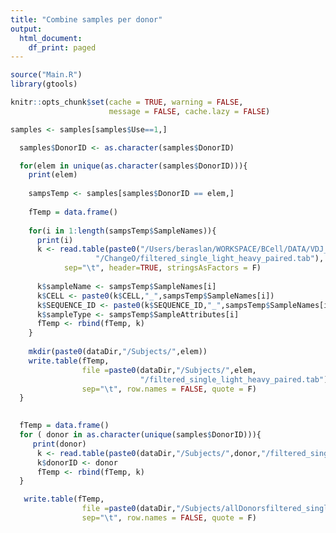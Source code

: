 ```yaml
---
title: "Combine samples per donor"
output:
  html_document:
    df_print: paged
---
```


```r
source("Main.R")
library(gtools)

knitr::opts_chunk$set(cache = TRUE, warning = FALSE, 
                      message = FALSE, cache.lazy = FALSE)

samples <- samples[samples$Use==1,]
```


```r
  samples$DonorID <- as.character(samples$DonorID)

  for(elem in unique(as.character(samples$DonorID))){
    print(elem)
    
    sampsTemp <- samples[samples$DonorID == elem,]
    
    fTemp = data.frame()
    
    for(i in 1:length(sampsTemp$SampleNames)){
      print(i)
      k <- read.table(paste0("/Users/beraslan/WORKSPACE/BCell/DATA/VDJ_Files/",sampsTemp$SampleNames[i],
                   "/ChangeO/filtered_single_light_heavy_paired.tab"),
            sep="\t", header=TRUE, stringsAsFactors = F)
      
      k$sampleName <- sampsTemp$SampleNames[i]
      k$CELL <- paste0(k$CELL,"_",sampsTemp$SampleNames[i])
      k$SEQUENCE_ID <- paste0(k$SEQUENCE_ID,"_",sampsTemp$SampleNames[i])
      k$sampleType <- sampsTemp$SampleAttributes[i]
      fTemp <- rbind(fTemp, k)
    }
    
    mkdir(paste0(dataDir,"/Subjects/",elem))
    write.table(fTemp, 
                file =paste0(dataDir,"/Subjects/",elem,
                             "/filtered_single_light_heavy_paired.tab"),
                sep="\t", row.names = FALSE, quote = F)
  }
 
```

```r

  fTemp = data.frame()
  for ( donor in as.character(unique(samples$DonorID))){
     print(donor)
      k <- read.table(paste0(dataDir,"/Subjects/",donor,"/filtered_single_light_heavy_paired.tab"), sep="\t", header=TRUE, stringsAsFactors = F)
      k$donorID <- donor
      fTemp <- rbind(fTemp, k)
  }

   write.table(fTemp, 
                file =paste0(dataDir,"/Subjects/allDonorsfiltered_single_light_heavy_paired.tab"),
                sep="\t", row.names = FALSE, quote = F)
```

